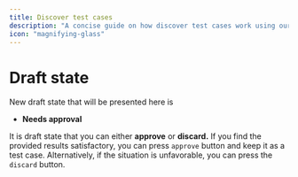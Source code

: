 ```yaml
---
title: Discover test cases
description: "A concise guide on how discover test cases work using our AI agent."
icon: "magnifying-glass"
---
```


# Draft state

New draft state that will be presented here is
- **Needs approval**

It is draft state that you can either **approve** or **discard.** If you find the provided results satisfactory, you can
press `approve` button and keep it as a test case. Alternatively, if the situation is unfavorable, you can press the `discard` button.

<Frame caption="caption goes here">
    <iframe
        width={560}
        height={345}
        frameBorder={0}
        style={{borderRadius: 0.5 + 'rem'}}
        src=""
        allow="clipboard-write"
        frameborder="0"
        webkitallowfullscreen="true"
        mozallowfullscreen="true"
        allowfullscreen>
    </iframe>
</Frame>